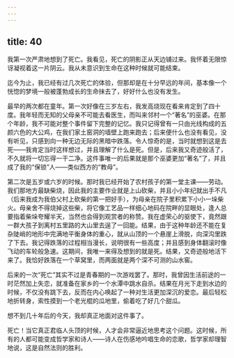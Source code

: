 ```yaml
---
---
---
```

title: 40
---




我第一次严肃地想到了死亡。我看见，死亡的阴影正从天边铺过来。我怀着无限惊讶凝视着这一片阴云。我从未意识到生命在这种时候就可能结束。

迄今为止，我已经有过几次死亡的体验，但那却是在十分早远的年间，基本像一个恍惚的梦境一般被蓬勃成长的生命抹去了，好好什么也没有发生。

最早的两次都在童年。第一次好像在三岁左右，我发高烧现在看来肯定到了四十度。我年轻而无知的父母亲不可能去看医生，而叫来邻村一个“著名”的巫婆。在那个年龄，我不可能对整个事件留下完整的记忆。我只记得曾有一只由光线构成的五颜六色的大公鸡，在我们家土窑洞的墙壁上跑来跑去；后来便什么也没有看见，没有听见，只感到向一种无边无际的黑暗中跌落。令人惊奇的是，当时就想到这是去死——我肯定当时这样想过，并且理解了什么是死。但是，后来我又奇迹般活了，不久就将一切忘得一干二净。这件事唯一的后果就是那个巫婆更加“著名”了，并且成了我的“保锁”人——类似西方的“教母”。

第二次是五岁或六岁的时候。那时我已经开始了农村孩子的第一堂主课——劳动。我们那地方最缺柴烧，因此我的主要作业就是上山砍柴，并且小小年纪就出手不凡（后来我成为我伯父村上砍柴的第一把好手），为母亲在院子里积累下小小一垛柴火。母亲舍不得烧掉这些柴，将它像工艺品一样细心地码在院畔的显眼处，逢人总要指着柴垛夸耀半天，当然也会得到观赏者的称赞。我在虚荣心的驱使下，竟然跟一群大孩子到离村五里路的大山里去逞了一回能。结果，由于这种年龄还不能在复杂陡峭的地形中完满地平衡身体的重心，就从山顶的一个悬崖上滑脱，向深沟里跌了下去。我记得跌落的过程相当漫长，说明很有一些高度；并且感到身体翻滚时像飞动的车轮般急速。这期间，我唯一来得及想到的就是死。结果，又奇迹般地活下来了。我恰好跌落在一个草窝里，而两面就是两个深不可测的山水窖。

后来的一次“死亡”其实不过是青春期的一次游戏罢了。那时，我曾因生活前途的一时茫然加上失恋，就准备在家乡的一个水潭中跳水自杀。结果在月光下走到水边的时候，不仅没有跳下去，反而在内心唤起了一种对生活更加深沉的爱恋。最后轻松地折转身，索性摸到一个老光棍的瓜地里，偷着吃了好几个甜瓜。

想不到几十年后的今天，我却真正地面对这件事了。

死亡！当它真正君临人头顶的时候，人才会非常逼近地思考这个问题。这时候，所有的人都可能变成哲学家和诗人——诗人在伤感地吟唱生命的恋歌，哲学家却理智地说，这是自然法则的胜利。